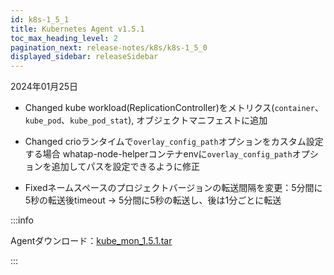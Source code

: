 ```yaml
---
id: k8s-1_5_1
title: Kubernetes Agent v1.5.1
toc_max_heading_level: 2
pagination_next: release-notes/k8s/k8s-1_5_0
displayed_sidebar: releaseSidebar
---
```


2024年01月25日

-   <Status>Changed</Status> kube workload(ReplicationController)をメトリクス(<code>container</code>、<code>kube_pod</code>、<code>kube_pod_stat</code>), オブジェクトマニフェストに追加

-   <Status>Changed</Status> crioランタイムで<code>overlay_config_path</code>オプションをカスタム設定する場合
    whatap-node-helperコンテナenvに<code>overlay_config_path</code>オプションを追加してパスを設定できるように修正

-   <Status>Fixed</Status>ネームスペースのプロジェクトバージョンの転送間隔を変更：5分間に5秒の転送後timeout → 5分間に5秒の転送し、後は1分ごとに転送

:::info

Agentダウンロード：[kube_mon_1.5.1.tar](https://repo.whatap.io/docker/kube_mon_1.5.1.tar)

:::
